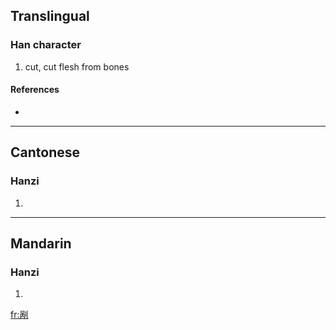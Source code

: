 {{also|剮}}
==Translingual==

===Han character===
{{Han char|rn=18|rad=刀|as=07|sn=9|four=|canj=口月中弓 (RBLN)}}

# cut, cut flesh from bones

====References====
* {{Han ref|kx=0140.291|hdz=10342.020|uh=5250|ud=21072}}

----

==Cantonese==

===Hanzi===
{{yue-hanzi|jyut=|y=wa2}}

# {{defn|Cantonese}}

----

==Mandarin==

===Hanzi===
{{cmn-hanzi|tra=剮|pin=[[chuāng]] ([[chuang1]]), [[guǎ]] ([[gua3]])|wg=ch'uang<sup>1</sup>, kua<sup>3</sup>}}

# {{defn|Mandarin}}

[[fr:剐]]